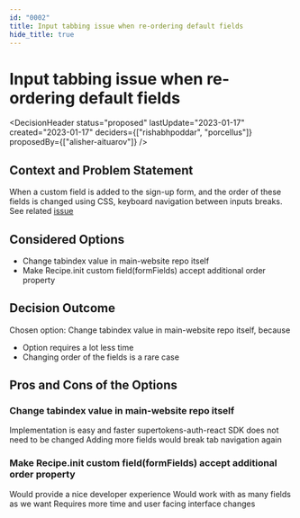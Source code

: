 ```yaml
---
id: "0002"
title: Input tabbing issue when re-ordering default fields
hide_title: true
---
```



# Input tabbing issue when re-ordering default fields

<DecisionHeader status="proposed" lastUpdate="2023-01-17" created="2023-01-17" deciders={["rishabhpoddar", "porcellus"]} proposedBy={["alisher-aituarov"]} />

## Context and Problem Statement

When a custom field is added to the sign-up form, and the order of these fields is changed using CSS, keyboard navigation between inputs breaks. See related [issue](https://github.com/supertokens/supertokens-auth-react/issues/634)

## Considered Options

* Change tabindex value in main-website repo itself
* Make Recipe.init custom field(formFields) accept additional order property


## Decision Outcome

Chosen option: Change tabindex value in main-website repo itself, because

* Option requires a lot less time
* Changing order of the fields is a rare case

## Pros and Cons of the Options

### Change tabindex value in main-website repo itself

<ArgumentPro> Implementation is easy and faster </ArgumentPro>
<ArgumentPro> supertokens-auth-react SDK does not need to be changed </ArgumentPro>
<ArgumentCon> Adding more fields would break tab navigation again </ArgumentCon>

### Make Recipe.init custom field(formFields) accept additional order property

<ArgumentPro> Would provide a nice developer experience </ArgumentPro>
<ArgumentPro> Would work with as many fields as we want </ArgumentPro>
<ArgumentCon> Requires more time and user facing interface changes </ArgumentCon>

